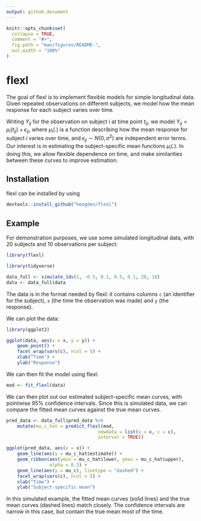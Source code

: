 ```yaml
---
output: github_document
---
```


<!-- README.md is generated from README.Rmd. Please edit that file -->

```r
knitr::opts_chunk$set(
  collapse = TRUE,
  comment = "#>",
  fig.path = "man/figures/README-",
  out.width = "100%"
)
```

# flexl


The goal of flexl is to implement flexible models
for simple longitudinal data. 
Given repeated observations on different subjects, we
model how the mean response for each subject varies over time. 

Writing $Y_{ij}$ for the observation on subject $i$ at time point $t_{ij}$, we model
$Y_{ij} = \mu_i(t_{ij}) + \epsilon_{ij},$
where $\mu_i(.)$ is a function describing how the mean response
for subject $i$ varies over time, and
$\epsilon_{ij} \sim N(0, \sigma^2)$ are independent error terms.
Our interest is in estimating the subject-specific
mean functions $\mu_i(.)$. 
In doing this, we allow flexible dependence on time, and make
 similarities between these curves to improve estimation.

## Installation

flexl can be installed by using

```r
devtools::install_github("heogden/flexl")
```

## Example

For demonstration purposes, we use some
simulated longitudinal data, with 20 subjects
and 10 observations per subject:

```r
library(flexl)

library(tidyverse)

data_full <- simulate_1dv(1, -0.5, 0.1, 0.5, 0.1, 20, 10)
data <- data_full$data
```

The data is in the format needed by flexl: it contains
columns `c` (an identifier for the subject),
`x` (the time the observation was made)
and `y` (the response).

We can plot the data:

```r
library(ggplot2)

ggplot(data, aes(x = x, y = y)) +
    geom_point() +
    facet_wrap(vars(c), ncol = 5) +
    xlab("Time") +
    ylab("Response")

```
We can then fit the model using flexl:

```r
mod <- fit_flexl(data)
```

We can then plot out our estimated
subject-specific mean curves, with 
pointwise 95% confidence intervals.
Since this is simulated data, we can compare the
fitted mean curves against the true mean curves.

```r
pred_data <- data_full$pred_data %>%
    mutate(mu_c_hat = predict_flexl(mod,
                                  newdata = list(x = x, c = c),
                                  interval = TRUE))

ggplot(pred_data, aes(x = x)) +
    geom_line(aes(y = mu_c_hat$estimate)) +
    geom_ribbon(aes(ymin = mu_c_hat$lower, ymax = mu_c_hat$upper),
                alpha = 0.3) + 
    geom_line(aes(y = mu_c), linetype = "dashed") +
    facet_wrap(vars(c), ncol = 5) +
    xlab("Time") +
    ylab("Subject-specific mean")
```

In this simulated example, the fitted mean curves (solid lines)
and the true mean curves (dashed lines) match closely.
The confidence intervals are narrow in this case, 
but contain the true mean most of the time.
